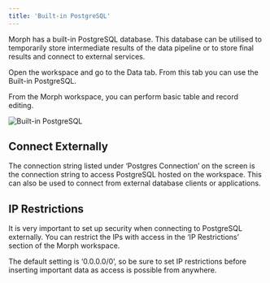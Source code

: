 ```yaml
---
title: 'Built-in PostgreSQL'
---
```

Morph has a built-in PostgreSQL database. This database can be utilised to temporarily store intermediate results of the data pipeline or to store final results and connect to external services.

Open the workspace and go to the Data tab. From this tab you can use the Built-in PostgreSQL.

From the Morph workspace, you can perform basic table and record editing.

<img
  src="/assets/images/docs/builtin-postgres.png"
  alt="Built-in PostgreSQL"
/>

## Connect Externally

The connection string listed under ‘Postgres Connection’ on the screen is the connection string to access PostgreSQL hosted on the workspace. This can also be used to connect from external database clients or applications.

## IP Restrictions

It is very important to set up security when connecting to PostgreSQL externally.
You can restrict the IPs with access in the ‘IP Restrictions’ section of the Morph workspace.

<Warning>The default setting is ‘0.0.0.0/0’, so be sure to set IP restrictions before inserting important data as access is possible from anywhere.</Warning>
